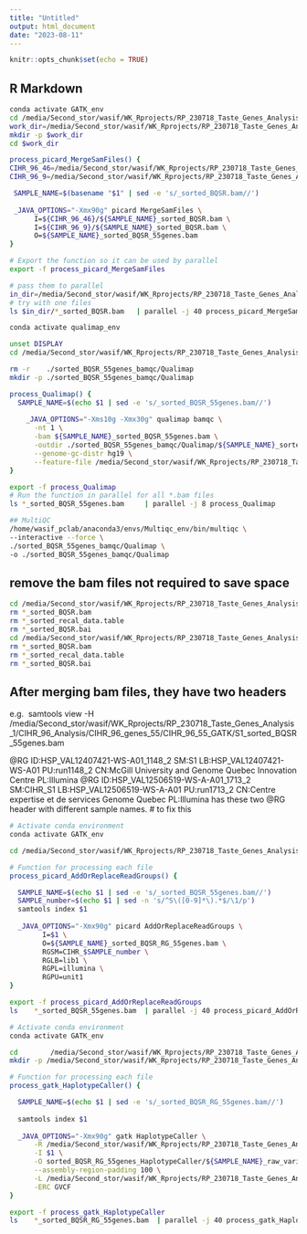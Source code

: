 ```yaml
---
title: "Untitled"
output: html_document
date: "2023-08-11"
---
```


```r
knitr::opts_chunk$set(echo = TRUE)
```

## R Markdown
```bash

conda activate GATK_env
cd /media/Second_stor/wasif/WK_Rprojects/RP_230718_Taste_Genes_Analysis_1/CIHR_96_Analysis
work_dir=/media/Second_stor/wasif/WK_Rprojects/RP_230718_Taste_Genes_Analysis_1/CIHR_96_Analysis/CIHR_96_genes_55/CIHR_96_55_GATK
mkdir -p $work_dir
cd $work_dir

process_picard_MergeSamFiles() {
CIHR_96_46=/media/Second_stor/wasif/WK_Rprojects/RP_230718_Taste_Genes_Analysis_1/CIHR_96_Analysis/CIHR_96_genes_46/CIHR_96_46_GATK/sorted_BQSR
CIHR_96_9=/media/Second_stor/wasif/WK_Rprojects/RP_230718_Taste_Genes_Analysis_1/CIHR_96_Analysis/CIHR_96_genes_9/CIHR_96_9_GATK/sorted_BQSR

 SAMPLE_NAME=$(basename "$1" | sed -e 's/_sorted_BQSR.bam//')
 
 _JAVA_OPTIONS="-Xmx90g" picard MergeSamFiles \
      I=${CIHR_96_46}/${SAMPLE_NAME}_sorted_BQSR.bam \
      I=${CIHR_96_9}/${SAMPLE_NAME}_sorted_BQSR.bam \
      O=${SAMPLE_NAME}_sorted_BQSR_55genes.bam 
}

# Export the function so it can be used by parallel
export -f process_picard_MergeSamFiles

# pass them to parallel
in_dir=/media/Second_stor/wasif/WK_Rprojects/RP_230718_Taste_Genes_Analysis_1/CIHR_96_Analysis/CIHR_96_genes_46/CIHR_96_46_GATK/sorted_BQSR
# try with one files
ls $in_dir/*_sorted_BQSR.bam   | parallel -j 40 process_picard_MergeSamFiles

```

```bash
conda activate qualimap_env

unset DISPLAY
cd /media/Second_stor/wasif/WK_Rprojects/RP_230718_Taste_Genes_Analysis_1/CIHR_96_Analysis/CIHR_96_genes_55/CIHR_96_55_GATK

rm -r    ./sorted_BQSR_55genes_bamqc/Qualimap
mkdir -p ./sorted_BQSR_55genes_bamqc/Qualimap

process_Qualimap() {
  SAMPLE_NAME=$(echo $1 | sed -e 's/_sorted_BQSR_55genes.bam//')
  
    _JAVA_OPTIONS="-Xms10g -Xmx30g" qualimap bamqc \
      -nt 1 \
      -bam ${SAMPLE_NAME}_sorted_BQSR_55genes.bam \
      -outdir ./sorted_BQSR_55genes_bamqc/Qualimap/${SAMPLE_NAME}_sorted_BQSR_55genes_qualimap \
      --genome-gc-distr hg19 \
      --feature-file /media/Second_stor/wasif/WK_Rprojects/RP_230718_Taste_Genes_Analysis_1/References_Seqs/bed_files/Merged_bed_hg38_Jan15.bed
}

export -f process_Qualimap
# Run the function in parallel for all *.bam files
ls *_sorted_BQSR_55genes.bam     | parallel -j 8 process_Qualimap

## MultiQC
/home/wasif_pclab/anaconda3/envs/Multiqc_env/bin/multiqc \
--interactive --force \
./sorted_BQSR_55genes_bamqc/Qualimap \
-o ./sorted_BQSR_55genes_bamqc/Qualimap
```

## remove the bam files not required to save space 
```bash
cd /media/Second_stor/wasif/WK_Rprojects/RP_230718_Taste_Genes_Analysis_1/CIHR_96_Analysis/CIHR_96_genes_46/CIHR_96_46_GATK/sorted_BQSR
rm *_sorted_BQSR.bam
rm *_sorted_recal_data.table
rm *_sorted_BQSR.bai
cd /media/Second_stor/wasif/WK_Rprojects/RP_230718_Taste_Genes_Analysis_1/CIHR_96_Analysis/CIHR_96_genes_9/CIHR_96_9_GATK/sorted_BQSR
rm *_sorted_BQSR.bam
rm *_sorted_recal_data.table
rm *_sorted_BQSR.bai
```

## After merging bam files, they have two headers 
e.g. 
samtools view -H  /media/Second_stor/wasif/WK_Rprojects/RP_230718_Taste_Genes_Analysis_1/CIHR_96_Analysis/CIHR_96_genes_55/CIHR_96_55_GATK/S1_sorted_BQSR_55genes.bam

@RG     ID:HSP_VAL12407421-WS-A01_1148_2        SM:S1   LB:HSP_VAL12407421-WS-A01       PU:run1148_2    CN:McGill University and Genome Quebec Innovation Centre        PL:Illumina
@RG     ID:HSP_VAL12506519-WS-A-A01_1713_2      SM:CIHR_S1     LB:HSP_VAL12506519-WS-A-A01     PU:run1713_2    CN:Centre expertise et de services Genome Quebec        PL:Illumina
has these two @RG header with different sample names.
# to fix this

<!-- ##try delete  -->
<!-- ```{bash} -->
<!-- _JAVA_OPTIONS="-Xmx90g" picard MergeSamFiles \ -->
<!--       I=/media/wasif_pclab/VERBATIM_HD_PC/Samples384_Analysis/Samples550_sorted_sam_backup/Samples80_genes35_sorted_sam/S1_sorted.bam \ -->
<!--       I=/media/wasif_pclab/VERBATIM_HD_PC/Samples384_Analysis/Samples550_sorted_sam_backup/Samples80_genes22_sorted_sam/S1_sorted.bam \ -->
<!--       O=/media/Second_stor/wasif/WK_Rprojects/RP_230718_Taste_Genes_Analysis_1/CIHR_96_Analysis/try_delete/S1_sorted_BQSR_55genes_try_delete.bam \ -->
<!--       MERGE_SEQUENCE_DICTIONARIES=true -->

<!-- ## check if there is one or two @RG headers -->
<!-- samtools view -H /media/Second_stor/wasif/WK_Rprojects/RP_230718_Taste_Genes_Analysis_1/CIHR_96_Analysis/try_delete/S1_sorted_BQSR_55genes_try_delete.bam -->

<!-- # We still have two different @RG headers in the above bam file so it is better to -->
<!-- # use the AddOrReplaceReadGroups -->
<!-- ``` -->


```bash
# Activate conda environment
conda activate GATK_env

cd /media/Second_stor/wasif/WK_Rprojects/RP_230718_Taste_Genes_Analysis_1/CIHR_96_Analysis/CIHR_96_genes_55/CIHR_96_55_GATK

# Function for processing each file
process_picard_AddOrReplaceReadGroups() {

  SAMPLE_NAME=$(echo $1 | sed -e 's/_sorted_BQSR_55genes.bam//')
  SAMPLE_number=$(echo $1 | sed -n 's/^S\([0-9]*\).*$/\1/p')
  samtools index $1
  
  _JAVA_OPTIONS="-Xmx90g" picard AddOrReplaceReadGroups \
        I=$1 \
        O=${SAMPLE_NAME}_sorted_BQSR_RG_55genes.bam \
        RGSM=CIHR_$SAMPLE_number \
        RGLB=lib1 \
        RGPL=illumina \
        RGPU=unit1
}

export -f process_picard_AddOrReplaceReadGroups
ls    *_sorted_BQSR_55genes.bam  | parallel -j 40 process_picard_AddOrReplaceReadGroups
```


```bash
# Activate conda environment
conda activate GATK_env

cd        /media/Second_stor/wasif/WK_Rprojects/RP_230718_Taste_Genes_Analysis_1/CIHR_96_Analysis/CIHR_96_genes_55/CIHR_96_55_GATK
mkdir -p /media/Second_stor/wasif/WK_Rprojects/RP_230718_Taste_Genes_Analysis_1/CIHR_96_Analysis/CIHR_96_genes_55/CIHR_96_55_GATK/sorted_BQSR_RG_55genes_HaplotypeCaller

# Function for processing each file
process_gatk_HaplotypeCaller() {

  SAMPLE_NAME=$(echo $1 | sed -e 's/_sorted_BQSR_RG_55genes.bam//')
  
  samtools index $1
  
  _JAVA_OPTIONS="-Xmx90g" gatk HaplotypeCaller \
      -R /media/Second_stor/wasif/WK_Rprojects/RP_230718_Taste_Genes_Analysis_1/References_Seqs/GCA_000001405.15_GRCh38/GCA_000001405.15_GRCh38_full_analysis_set.fna \
      -I $1 \
      -O sorted_BQSR_RG_55genes_HaplotypeCaller/${SAMPLE_NAME}_raw_variants.g.vcf.gz \
      --assembly-region-padding 100 \
      -L /media/Second_stor/wasif/WK_Rprojects/RP_230718_Taste_Genes_Analysis_1/Samples384_Analysis/GATK_pipepile/bed_files/Merged_bed_hg38_Jan15_no_names.bed \
      -ERC GVCF
}

export -f process_gatk_HaplotypeCaller
ls    *_sorted_BQSR_RG_55genes.bam  | parallel -j 40 process_gatk_HaplotypeCaller
```

